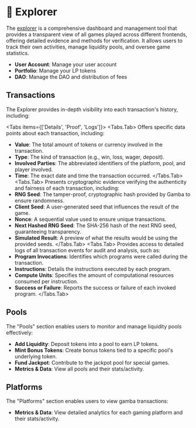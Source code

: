 
# 🔎 Explorer

The [explorer](https://explorer.gamba.so) is a comprehensive dashboard and management tool that provides a transparent view of all games played across different frontends, offering detailed evidence and methods for verification. It allows users to track their own activities, manage liquidity pools, and oversee game statistics.

- **User Account**: Manage your user account
- **Portfolio**: Manage your LP tokens
- **DAO**: Manage the DAO and distribution of fees

<Cards>
  <Cards.Card title="User Account" href="https://explorer.gamba.so/user" />
  <Cards.Card title="Portfolio" href="https://explorer.gamba.so/portfolio" />
  <Cards.Card title="DAO" href="https://explorer.gamba.so/dao" />
</Cards>

## Transactions

The Explorer provides in-depth visibility into each transaction's history, including:

<Tabs items={['Details', 'Proof', 'Logs']}>
<Tabs.Tab>
Offers specific data points about each transaction, including:
  - **Value**: The total amount of tokens or currency involved in the transaction.
  - **Type**: The kind of transaction (e.g., win, loss, wager, deposit).
  - **Involved Parties**: The abbreviated identifiers of the platform, pool, and player involved.
  - **Time**: The exact date and time the transaction occurred.
</Tabs.Tab>
<Tabs.Tab>
Presents cryptographic evidence verifying the authenticity and fairness of each transaction, including:
  - **RNG Seed**: The tamper-proof, cryptographic hash provided by Gamba to ensure randomness.
  - **Client Seed**: A user-generated seed that influences the result of the game.
  - **Nonce**: A sequential value used to ensure unique transactions.
  - **Next Hashed RNG Seed**: The SHA-256 hash of the next RNG seed, guaranteeing transparency.
  - **Simulated Result**: A preview of what the results would be using the provided seeds.
</Tabs.Tab>
<Tabs.Tab>
Provides access to detailed logs of all transaction events for audit and analysis, such as:
  - **Program Invocations**: Identifies which programs were called during the transaction.
  - **Instructions**: Details the instructions executed by each program.
  - **Compute Units**: Specifies the amount of computational resources consumed per instruction.
  - **Success or Failure**: Reports the success or failure of each invoked program.
</Tabs.Tab>
</Tabs>

<Cards>
  <Cards.Card title="Example Transaction" href="https://explorer.gamba.so/tx/23ARo5bzvKXr5MJVMUnGtvfEYWHp4aPfvthna1Px5P8GCV5uBtqE7q37CQqhC7uhzA5PU7mEMBBkCDYi16oJqRK7" />
</Cards>

## Pools

The "Pools" section enables users to monitor and manage liquidity pools effectively:
- **Add Liquidity**: Deposit tokens into a pool to earn LP tokens.
- **Mint Bonus Tokens**: Create bonus tokens tied to a specific pool's underlying token.
- **Fund Jackpot**: Contribute to the jackpot pool for special games.
- **Metrics & Data**: View all pools and their stats/activity.

<Cards>
  <Cards.Card title="View Pools" href="https://explorer.gamba.so/pools" />
  <Cards.Card title="Create Pool" href="https://explorer.gamba.so/create" />
</Cards>

## Platforms
The "Platforms" section enables users to view gamba transactions:

- **Metrics & Data**: View detailed analytics for each gaming platform and their stats/activity.

<Cards>
  <Cards.Card title="View Platforms" href="https://explorer.gamba.so/platforms" />
</Cards>
